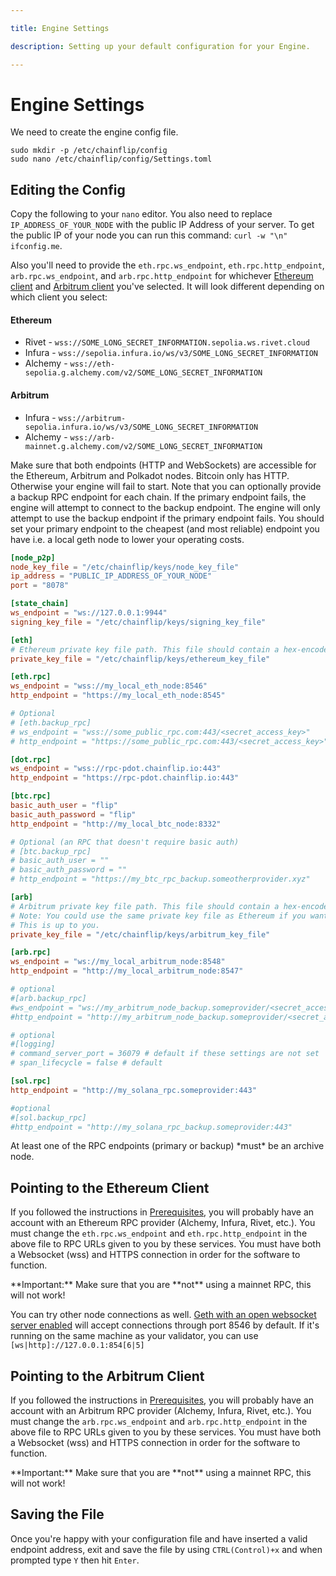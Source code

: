 ```yaml
---

title: Engine Settings

description: Setting up your default configuration for your Engine.

---
```



# Engine Settings

We need to create the engine config file.

```shell copy
sudo mkdir -p /etc/chainflip/config
sudo nano /etc/chainflip/config/Settings.toml
```

## Editing the Config

Copy the following to your `nano` editor. You also need to replace `IP_ADDRESS_OF_YOUR_NODE` with the public IP Address of your server. To get the public IP of your node you can run this command: `curl -w "\n" ifconfig.me`.&#x20;

Also you'll need to provide the `eth.rpc.ws_endpoint`, `eth.rpc.http_endpoint`, `arb.rpc.ws_endpoint`, and `arb.rpc.http_endpoint` for whichever [Ethereum client](#pointing-to-the-ethereum-client) and [Arbitrum client](#pointing-to-the-arbitrum-client) you've selected. It will look different depending on which client you select:

#### Ethereum

- Rivet - `wss://SOME_LONG_SECRET_INFORMATION.sepolia.ws.rivet.cloud`
- Infura - `wss://sepolia.infura.io/ws/v3/SOME_LONG_SECRET_INFORMATION`
- Alchemy - `wss://eth-sepolia.g.alchemy.com/v2/SOME_LONG_SECRET_INFORMATION`

#### Arbitrum

- Infura - `wss://arbitrum-sepolia.infura.io/ws/v3/SOME_LONG_SECRET_INFORMATION`
- Alchemy - `wss://arb-mainnet.g.alchemy.com/v2/SOME_LONG_SECRET_INFORMATION`

<Callout type="info">
Make sure that both endpoints (HTTP and WebSockets) are accessible for the Ethereum, Arbitrum and Polkadot nodes. Bitcoin only has HTTP. Otherwise your engine will fail to start.
</Callout>

<Callout type="info">
  Note that you can optionally provide a backup RPC endpoint for each chain. If
  the primary endpoint fails, the engine will attempt to connect to the backup
  endpoint. The engine will only attempt to use the backup endpoint if the
  primary endpoint fails. You should set your primary endpoint to the cheapest
  (and most reliable) endpoint you have i.e. a local geth node to lower
  your operating costs.
</Callout>

```toml
[node_p2p]
node_key_file = "/etc/chainflip/keys/node_key_file"
ip_address = "PUBLIC_IP_ADDRESS_OF_YOUR_NODE"
port = "8078"

[state_chain]
ws_endpoint = "ws://127.0.0.1:9944"
signing_key_file = "/etc/chainflip/keys/signing_key_file"

[eth]
# Ethereum private key file path. This file should contain a hex-encoded private key.
private_key_file = "/etc/chainflip/keys/ethereum_key_file"

[eth.rpc]
ws_endpoint = "wss://my_local_eth_node:8546"
http_endpoint = "https://my_local_eth_node:8545"

# Optional
# [eth.backup_rpc]
# ws_endpoint = "wss://some_public_rpc.com:443/<secret_access_key>"
# http_endpoint = "https://some_public_rpc.com:443/<secret_access_key>"

[dot.rpc]
ws_endpoint = "wss://rpc-pdot.chainflip.io:443"
http_endpoint = "https://rpc-pdot.chainflip.io:443"

[btc.rpc]
basic_auth_user = "flip"
basic_auth_password = "flip"
http_endpoint = "http://my_local_btc_node:8332"

# Optional (an RPC that doesn't require basic auth)
# [btc.backup_rpc]
# basic_auth_user = ""
# basic_auth_password = ""
# http_endpoint = "https://my_btc_rpc_backup.someotherprovider.xyz"

[arb]
# Arbitrum private key file path. This file should contain a hex-encoded private key.
# Note: You could use the same private key file as Ethereum if you want to use the same key for both chains.
# This is up to you.
private_key_file = "/etc/chainflip/keys/arbitrum_key_file"

[arb.rpc]
ws_endpoint = "ws://my_local_arbitrum_node:8548"
http_endpoint = "http://my_local_arbitrum_node:8547"

# optional
#[arb.backup_rpc]
#ws_endpoint = "ws://my_arbitrum_node_backup.someprovider/<secret_access_key>"
#http_endpoint = "http://my_arbitrum_node_backup.someprovider/<secret_access_key>"

# optional
#[logging]
# command_server_port = 36079 # default if these settings are not set
# span_lifecycle = false # default

[sol.rpc]
http_endpoint = "http://my_solana_rpc.someprovider:443"

#optional
#[sol.backup_rpc]
#http_endpoint = "http://my_solana_rpc_backup.someprovider:443"

```

<Callout type="warning">
At least one of the RPC endpoints (primary or backup) *must* be an archive node.
</Callout>

## Pointing to the Ethereum Client

If you followed the instructions in [Prerequisites](prerequisites.md), you will probably have an account with an Ethereum RPC provider (Alchemy, Infura, Rivet, etc.). You must change the `eth.rpc.ws_endpoint` and `eth.rpc.http_endpoint` in the above file to RPC URLs given to you by these services. You must have both a Websocket (wss) and HTTPS connection in order for the software to function.

<Callout type="warning">
  **Important:** Make sure that you are **not** using a mainnet RPC, this will not
  work!
</Callout>

You can try other node connections as well. [Geth with an open websocket server enabled](https://geth.ethereum.org/docs/rpc/server#websocket-server) will accept connections through port 8546 by default. If it's running on the same machine as your validator, you can use `[ws|http]://127.0.0.1:854[6|5]`

## Pointing to the Arbitrum Client

If you followed the instructions in [Prerequisites](prerequisites.md), you will probably have an account with an Arbitrum RPC provider (Alchemy, Infura, Rivet, etc.). You must change the `arb.rpc.ws_endpoint` and `arb.rpc.http_endpoint` in the above file to RPC URLs given to you by these services. You must have both a Websocket (wss) and HTTPS connection in order for the software to function.

<Callout type="warning">
  **Important:** Make sure that you are **not** using a mainnet RPC, this will not
  work!
</Callout>

## Saving the File

Once you're happy with your configuration file and have inserted a valid endpoint address, exit and save the file by using `CTRL(Control)+x` and when prompted type `Y` then hit `Enter`.
